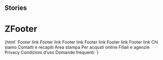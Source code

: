 
## Stories

<Meta title="Footer/ZFooter" component="z-footer" />

# ZFooter

<Preview>
  <Story name="z-footer">{html` <z-footer>
    <z-footer-section name="Section 1">
      <z-footer-link href="https://www.zanichelli.it"
        >Footer link</z-footer-link
      >
      <z-footer-link href="https://www.zanichelli.it"
        >Footer link</z-footer-link
      >
      <z-footer-link href="https://www.zanichelli.it"
        >Footer link</z-footer-link
      >
    </z-footer-section>
    <z-footer-section name="Section 2">
      <z-footer-link href="https://www.zanichelli.it"
        >Footer link</z-footer-link
      >
      <z-footer-link href="https://www.zanichelli.it"
        >Footer link</z-footer-link
      >
      <z-footer-link href="https://www.zanichelli.it"
        >Footer link</z-footer-link
      >
    </z-footer-section>
    <z-footer-social
      slot="social"
      href="http://www.youtube.com/user/zanichellieditore"
      icon="https://staticmy.zanichelli.it/footer/images/png/youtube.png"
      description="YouTube"
    ></z-footer-social>
    <z-footer-social
      slot="social"
      href="https://it-it.facebook.com/zanichelliscuola"
      icon="https://staticmy.zanichelli.it/footer/images/png/facebook.png"
      description="Facebook"
    ></z-footer-social>
    <z-footer-social
      slot="social"
      href="https://twitter.com/zanichelli_ed"
      icon="https://staticmy.zanichelli.it/footer/images/png/twitter.png"
      description="Twitter"
    ></z-footer-social>
    <z-footer-social
      slot="social"
      href="https://www.instagram.com/zanichellieditore/"
      icon="https://staticmy.zanichelli.it/footer/images/png/instagram.png"
      description="Instagram"
    ></z-footer-social>
    <z-footer-social
      slot="social"
      href="mailto:zanichelli@zanichelli.com"
      icon="https://staticmy.zanichelli.it/footer/images/png/mail.png"
      description="Mail"
    ></z-footer-social>
    <z-footer-link
      slot="links"
      href="https://www.zanichelli.it/chi-siamo/via-irnerio-34"
      >Chi siamo</z-footer-link
    >
    <z-footer-link
      slot="links"
      href="https://www.zanichelli.it/contatti-e-recapiti"
      >Contatti e recapiti</z-footer-link
    >
    <z-footer-link
      slot="links"
      href="https://www.zanichelli.it/comunicazione/area-stampa"
      >Area stampa</z-footer-link
    >
    <z-footer-link
      slot="links"
      href="https://www.zanichelli.it/contatti/acquisti-e-recesso"
      >Per acqusti online</z-footer-link
    >
    <z-footer-link
      slot="links"
      href="https://www.zanichelli.it/contatti/filiali-e-agenzie"
      >Filiali e agenzie</z-footer-link
    >
    <z-footer-link slot="links" href="https://my.zanichelli.it/privacy"
      >Privacy</z-footer-link
    >
    <z-footer-link slot="links" href="https://my.zanichelli.it/condizioni-uso"
      >Condizioni d’uso</z-footer-link
    >
    <z-footer-link
      slot="links"
      href="https://my.zanichelli.it/domande-frequenti"
      >Domande frequenti</z-footer-link
    >
  </z-footer>`}</Story>
</Preview>

<Props of="z-footer" />
